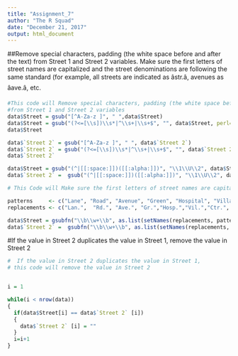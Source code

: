 ---
title: "Assignment_7"
author: "The R Squad"
date: "December 21, 2017"
output: html_document
---

##Remove special characters, padding (the white space before and after the text) from Street 1 and Street 2 variables. Make sure the first letters of street names are capitalized and the street denominations are following the same standard (for example, all streets are indicated as âstr.â, avenues as âave.â, etc.

```{r Removes Special Characters, echo=TRUE}
#This code will Remove special characters, padding (the white space before and after the text) 
#from Street 1 and Street 2 variables
data$Street = gsub("[^A-Za-z ]", " ",data$Street)
data$Street = gsub("(?<=[\\s])\\s*|^\\s+|\\s+$", "", data$Street, perl=TRUE)
data$Street

data$`Street 2` = gsub("[^A-Za-z ]", " ", data$`Street 2`)
data$`Street 2` = gsub("(?<=[\\s])\\s*|^\\s+|\\s+$", "", data$`Street 2`, perl=TRUE)
data$`Street 2` 

data$Street = gsub("(^|[[:space:]])([[:alpha:]])", "\\1\\U\\2", data$Street, perl=TRUE)
data$`Street 2` =  gsub("(^|[[:space:]])([[:alpha:]])", "\\1\\U\\2", data$`Street 2`, perl=TRUE)

```

```{r}
# This Code will Make sure the first letters of street names are capitalized and the street #denominations are following the same standard (for example, all streets are indicated as #Ã¢str.Ã¢,avenues 

patterns     <- c("Lane", "Road", "Avenue", "Green", "Hospital", "Village", "Center", "Drive", "Circle", "Park","Street")
replacements <- c("Lan.",  "Rd.", "Ave.", "Gr.","Hosp.","Vil.","Ctr.", "Dr.", "Cr.","Pk.","Str.")

data$Street = gsubfn("\\b\\w+\\b", as.list(setNames(replacements, patterns)), data$Street)
data$`Street 2` =  gsubfn("\\b\\w+\\b", as.list(setNames(replacements, patterns)), data$`Street 2`)


```
#If the value in Street 2 duplicates the value in Street 1, remove the value in Street 2

```{r remove duplicates, echo=TRUE}

#  If the value in Street 2 duplicates the value in Street 1, 
# this code will remove the value in Street 2


i = 1

while(i < nrow(data)) 
{
  if(data$Street[i] == data$`Street 2` [i]) 
  {
    data$`Street 2` [i] = ""
  }
  i=i+1
}



```
